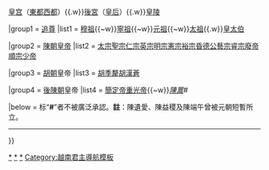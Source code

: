 {{Navbox
|name = 越南陳朝君主
|title = 越南[[陳朝 (越南)|陳朝]][[越南君主列表#陳朝|君主]]（附[[胡朝]]、[[後陳朝]]君主）
|titlestyle = background:#B7F0B1;
|groupstyle= background:#B7F0B1;
|abovestyle= background:#B7F0B1;
|belowstyle= background:#B7F0B1;
|state = {{{state|uncollapsed}}}
|bodyclass = hlist

|above = {{nowrap begin}}[[越南陳朝及胡朝君主世系圖|世系]]{{.w}}[[昇龍皇城|皇宫]]（[[河內|東都]]{{to}}[[西都城|西都]]）{{.w}}[[越南陳朝後宮|後宮]]（[[Template:越南陳朝及胡朝皇后|皇后]]）{{.w}}[[Template:越南陳朝皇陵|皇陵]]{{nowrap end}}

|group1 = [[:Category:越南追尊君主|追尊]]
|list1 = {{nowrap begin}}[[陈京 (越南)|穆祖]]{{~w}}[[陳翕|寧祖]]{{~w}}[[陳李|元祖]]{{~w}}[[陳承|太祖]]{{.w}}[[陈元昱|皇太伯]]{{nowrap end}}

|group2 = [[陳朝 (越南)|陳朝]][[皇帝]]
|list2 = {{nowrap begin}}[[陳煚|太宗]]{{to}}[[陳聖宗|聖宗]]{{to}}[[陳仁宗|仁宗]]{{to}}[[陳英宗|英宗]]{{to}}[[陳明宗|明宗]]{{to}}[[陳憲宗|憲宗]]{{to}}[[陳裕宗|裕宗]]{{to}}[[楊日禮|昏德公]]{{to}}[[陈艺宗|藝宗]]{{to}}[[陳睿宗|睿宗]]{{to}}[[陳廢帝 (越南)|廢帝]]{{to}}[[陳順宗|順宗]]{{to}}[[陳少帝|少帝]]{{nowrap end}}

{{Navbox|child
|groupstyle= background:#B7F0B1;
|group1 = 元朝扶植安南國王
|list1 = {{nowrap begin}}''[[陳遺愛]]''#<sup>註</sup>{{to}}''[[陳益稷]]''#<sup>註</sup>{{to}}''[[陳端午]]''#<sup>註</sup>{{nowrap end}}
}}

|group3 = [[胡朝]]皇帝
|list3 = {{nowrap begin}}[[胡季犛]]{{to}}[[胡漢蒼]]{{nowrap end}}

|group4 = [[後陳朝]]皇帝
|list4 = {{nowrap begin}}[[簡定帝]]{{to}}[[重光帝]]{{~w}}''[[陳暠 (越南君主)|陳暠]]''#{{nowrap end}}

|below = 标“'''#'''”者不被廣泛承認。'''註'''：陳遺愛、陳益稷及陳端午曾被元朝短暫所立。
<hr/>{{越南元首}}
}}<noinclude>

[[Category:越南陳朝君主|*]]
[[Category:胡朝君主|*]]
[[Category:後陳朝君主|*]]
[[Category:越南君主導航模板]]
</noinclude>